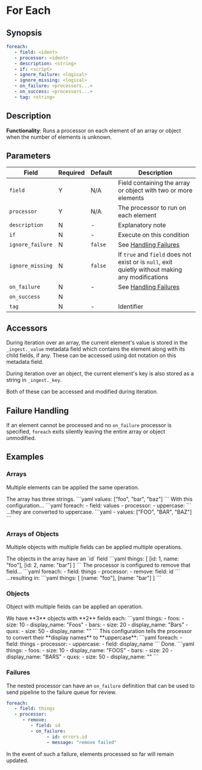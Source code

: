 # For Each

## Synopsis

```yaml {2-3}
foreach:
   - field: <ident>
   - processor: <ident>
   - description: <string>
   - if: <script>
   - ignore_failure: <logical>
   - ignore_missing: <logical>
   - on_failure: <processors...>
   - on_success: <processors...>
   - tag: <string>
```

## Description

**Functionality**: Runs a processor on each element of an array or object when the number of elements is unknown.

## Parameters

|Field|Required|Default|Description|
|---|---|---|---|
|`field`|Y|N/A|Field containing the array or object with two or more elements|
|`processor`|Y|N/A|The processor to run on each element|
|`description`|N|-|Explanatory note|
|`if`|N|-|Execute on this condition|
|`ignore_failure`|N|`false`|See [Handling Failures](../handling-failures.mdx)|
|`ignore_missing`|N|`false`|If `true` and `field` does not exist or is `null`, exit quietly without making any modifications|
|`on_failure`|N|-|See [Handling Failures](../handling-failures.mdx)|
|`on_success`|N|||
|`tag`|N|-|Identifier|

## Accessors

During iteration over an array, the current element's value is stored in the `_ingest._value` metadata field which contains the element along with its child fields, if any. These can be accessed using dot notation on this metadata field.

During iteration over an object, the current element's key is also stored as a string in `_ingest._key`.

Both of these can be accessed and modified during iteration.

## Failure Handling

If an element cannot be processed and no `on_failure` processor is specified, `foreach` exits silently leaving the entire array or object unmodified.

## Examples

### Arrays

Multiple elements can be applied the same operation.

<Example>
   <Description>
      The array has three strings.
   </Description>
   <SampleCode>
      ```yaml
      values: ["foo", "bar", "baz"]
      ```
   </SampleCode>
   <Description>
      With this configuration...
   </Description>
   <SampleCode>
      ```yaml
      foreach:
         - field: values
         - processor:
            - uppercase:
      ```
   </SampleCode>
   <Description>
      ...they are converted to uppercase.
   </Description>
   <SampleCode>
      ```yaml
      - values: ["FOO", "BAR", "BAZ"]
      ```
   </SampleCode>
</Example>

### Arrays of Objects

 Multiple objects with multiple fields can be applied multiple operations.

<Example lang="js">
   <Description>
      The objects in the array have an `id` field
   </Description>
   <SampleCode>
      ```yaml
      things: [
         [id: 1, name: "foo"],
         [id: 2, name: "bar"]
      ]
      ```
   </SampleCode>
   <Description>
      The processor is configured to remove that field...
   </Description>
   <SampleCode>
      ```yaml
      foreach:
         - field: things
         - processor:
            - remove:
               field: id
      ```
   </SampleCode>
   <Description>
      ...resulting in:
   </Description>
   <SampleCode>
      ```yaml
      things: [
         [name: "foo"],
         [name: "bar"]
      ]
      ```
   </SampleCode>
</Example>

### Objects

Object with multiple fields can be applied an operation.

<Example>
   <Description>
      We have **3** objects with **2** fields each:
   </Description>
   <SampleCode>
   ```yaml
   things:
      - foos:
         - size: 10
         - display_name: "Foos"
      - bars:
         - size: 20
         - display_name: "Bars"
      - quxs:
         - size: 50
         - display_name: ""
   ```
   </SampleCode>
   <Description>
      This configuration tells the processor to convert their **display names** to **uppercase**:
   </Description>
   <SampleCode>
      ```yaml
      foreach:
         - field: things
         - processor:
            - uppercase:
               - field: display_name
      ```
   </SampleCode>
   <Description>
      Done.
   </Description>
   <SampleCode>
      ```yaml
      things:
         - foos:
            - size: 10
            - display_name: "FOOS"
         - bars:
            - size: 20
            - display_name: "BARS"
         - quxs:
            - size: 50
            - display_name: ""
      ```
   </SampleCode>
</Example>

### Failures

The nested processor can have an `on_failure` definition that can be used to send pipeline to the failure queue for review.

```yaml
foreach:
   - field: things
   - processor:
      - remove:
         - field: id
         - on_failure:
               - id: errors.id
               - message: "remove failed"
```

In the event of such a failure, elements processed so far will remain updated.
